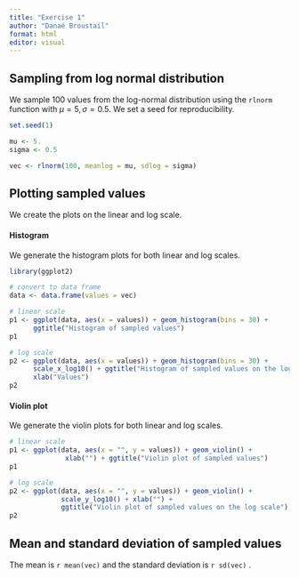 ```yaml
---
title: "Exercise 1"
author: "Danaé Broustail"
format: html
editor: visual
---
```


## Sampling from log normal distribution

We sample 100 values from the log-normal distribution using the `rlnorm` function with $\mu = 5, \sigma = 0.5$. We set a seed for reproducibility.

```r
set.seed(1) 

mu <- 5.
sigma <- 0.5

vec <- rlnorm(100, meanlog = mu, sdlog = sigma)
```

## Plotting sampled values

We create the plots on the linear and log scale.

#### Histogram

We generate the histogram plots for both linear and log scales.

```r
library(ggplot2)

# convert to data frame
data <- data.frame(values = vec)

# linear scale
p1 <- ggplot(data, aes(x = values)) + geom_histogram(bins = 30) +
      ggtitle("Histogram of sampled values")
p1

# log scale
p2 <- ggplot(data, aes(x = values)) + geom_histogram(bins = 30) +
      scale_x_log10() + ggtitle("Histogram of sampled values on the log scale") +
      xlab("Values") 
p2
```

#### Violin plot

We generate the violin plots for both linear and log scales.

```r

# linear scale
p1 <- ggplot(data, aes(x = "", y = values)) + geom_violin() +
              xlab("") + ggtitle("Violin plot of sampled values")
p1

# log scale
p2 <- ggplot(data, aes(x = "", y = values)) + geom_violin() +
             scale_y_log10() + xlab("") + 
             ggtitle("Violin plot of sampled values on the log scale")
p2

```

## Mean and standard deviation of sampled values

The mean is `r mean(vec)` and the standard deviation is `r sd(vec)` .
